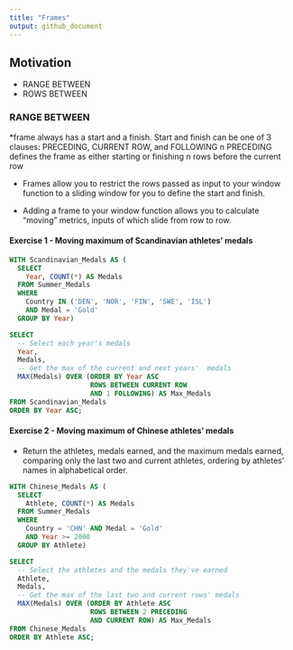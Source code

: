 ```yaml
---
title: "Frames"
output: github_document
---
```


## Motivation
* RANGE BETWEEN 
* ROWS BETWEEN

### RANGE BETWEEN

*frame always has a start and a finish. Start and finish can be one of 3 clauses: PRECEDING, CURRENT ROW, and FOLLOWING n PRECEDING defines the frame as either starting or finishing n rows before the current row

* Frames allow you to restrict the rows passed as input to your window function to a sliding window for you to define the start and finish.

* Adding a frame to your window function allows you to calculate "moving" metrics, inputs of which slide from row to row.

#### Exercise 1 - Moving maximum of Scandinavian athletes' medals

```sql
WITH Scandinavian_Medals AS (
  SELECT
    Year, COUNT(*) AS Medals
  FROM Summer_Medals
  WHERE
    Country IN ('DEN', 'NOR', 'FIN', 'SWE', 'ISL')
    AND Medal = 'Gold'
  GROUP BY Year)

SELECT
  -- Select each year's medals
  Year,
  Medals,
  -- Get the max of the current and next years'  medals
  MAX(Medals) OVER (ORDER BY Year ASC
                    ROWS BETWEEN CURRENT ROW
                    AND 1 FOLLOWING) AS Max_Medals
FROM Scandinavian_Medals
ORDER BY Year ASC;
```

#### Exercise 2 - Moving maximum of Chinese athletes' medals

* Return the athletes, medals earned, and the maximum medals earned, comparing only the last two and current athletes, ordering by athletes' names in alphabetical order.

```sql
WITH Chinese_Medals AS (
  SELECT
    Athlete, COUNT(*) AS Medals
  FROM Summer_Medals
  WHERE
    Country = 'CHN' AND Medal = 'Gold'
    AND Year >= 2000
  GROUP BY Athlete)

SELECT
  -- Select the athletes and the medals they've earned
  Athlete,
  Medals,
  -- Get the max of the last two and current rows' medals 
  MAX(Medals) OVER (ORDER BY Athlete ASC
                    ROWS BETWEEN 2 PRECEDING
                    AND CURRENT ROW) AS Max_Medals
FROM Chinese_Medals
ORDER BY Athlete ASC;
```

